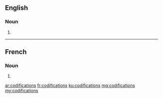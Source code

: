 ==English==

===Noun===
{{head|en|plural}}

# {{plural of|codification|lang=en|nocat=1}}

----

==French==

===Noun===
{{head|fr|plural}}

# {{plural of|codification|lang=fr|nocat=1}}

[[ar:codifications]]
[[fr:codifications]]
[[ku:codifications]]
[[mg:codifications]]
[[my:codifications]]